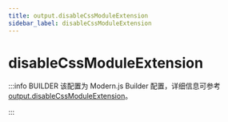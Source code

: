 ```yaml
---
title: output.disableCssModuleExtension
sidebar_label: disableCssModuleExtension
---
```

# disableCssModuleExtension

:::info BUILDER
该配置为 Modern.js Builder 配置，详细信息可参考 [output.disableCssModuleExtension](https://modernjs.dev/builder/api/config-output.html#output-disablecssmoduleextension)。

:::


<Main />
